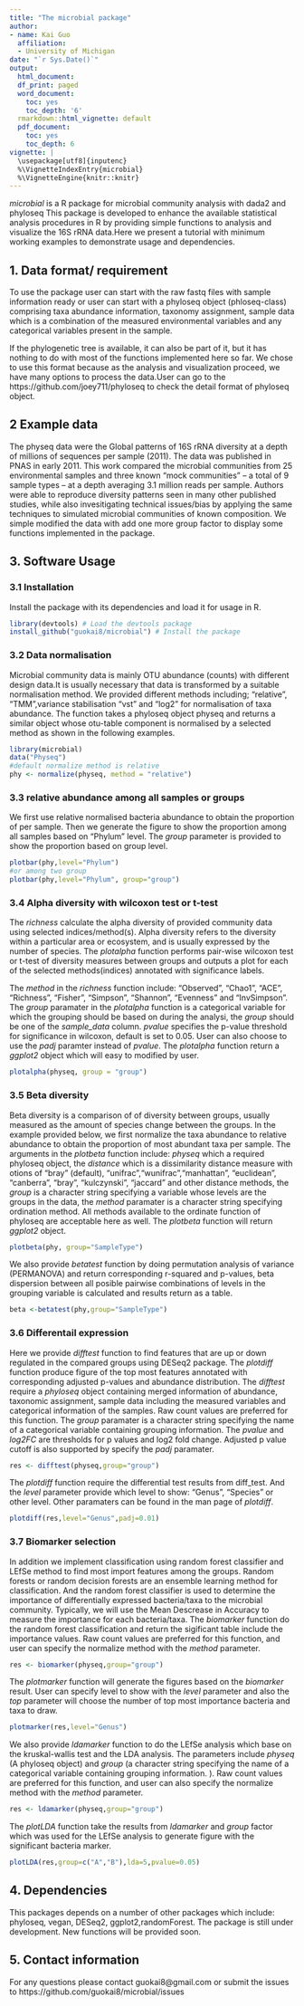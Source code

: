 ```yaml
---
title: "The microbial package"
author:
- name: Kai Guo
  affiliation:
  - University of Michigan
date: "`r Sys.Date()`"
output:
  html_document:
  df_print: paged
  word_document:
    toc: yes
    toc_depth: '6'
  rmarkdown::html_vignette: default
  pdf_document:
    toc: yes
    toc_depth: 6
vignette: |
  \usepackage[utf8]{inputenc}
  %\VignetteIndexEntry{microbial}
  %\VignetteEngine{knitr::knitr}
---
```

_microbial_ is a R package for microbial community analysis with dada2 and phyloseq
This package is developed to enhance the available statistical analysis procedures in R by providing simple functions to analysis and visualize the 16S rRNA data.Here we present a tutorial with minimum working examples to demonstrate usage and dependencies.   

## 1. Data format/ requirement
To use the package user can start with the raw fastq files with sample information ready or user can start with a phyloseq object (phloseq-class) comprising taxa abundance information, taxonomy assignment, sample data which is a combination of the measured environmental variables and any categorical variables present in the sample.      

If the phylogenetic tree is available, it can also be part of it, but it has nothing to do with most of the functions implemented here so far. We chose to use this format because as the analysis and visualization proceed, we have many options to process the data.User can go to the https://github.com/joey711/phyloseq to check the detail format of phyloseq object.

## 2 Example data
The physeq data were the Global patterns of 16S rRNA diversity at a depth of millions of sequences per sample (2011). The data was published in PNAS in early 2011. This work compared the microbial communities from 25 environmental samples and three known “mock communities” – a total of 9 sample types – at a depth averaging 3.1 million reads per sample. Authors were able to reproduce diversity patterns seen in many other published studies, while also invesitigating technical issues/bias by applying the same techniques to simulated microbial communities of known composition. We simple modified the data with add one more group factor to display some functions implemented in the package.

## 3. Software Usage
### 3.1 Installation
Install the package with its dependencies and load it for usage in R.
``` r
library(devtools) # Load the devtools package
install_github("guokai8/microbial") # Install the package
```
### 3.2 Data normalisation
Microbial community data is mainly OTU abundance (counts) with different design data.It is usually necessary that data is transformed by a suitable normalisation method.
We provided different methods including; “relative”, “TMM”,variance stabilisation "vst" and "log2" for normalisation of taxa abundance. The function takes a phyloseq object physeq and returns a similar object whose otu-table component is normalised by a selected method as shown in the following examples.
``` r
library(microbial)
data("Physeq")
#default normalize method is relative
phy <- normalize(physeq, method = "relative")
```
### 3.3 relative abundance among all samples or groups
We first use relative normalised bacteria abundance to obtain the proportion of per sample. Then we generate the figure to show the proportion among all samples based on "Phylum" level. The _group_ parameter is provided to show the proportion based on group level. 
```r
plotbar(phy,level="Phylum")
#or among two group
plotbar(phy,level="Phylum", group="group")

```

### 3.4 Alpha diversity with wilcoxon test or t-test
The _richness_ calculate the alpha diversity of provided community data using selected indices/method(s). Alpha diversity refers to the diversity within a particular area or ecosystem, and is usually expressed by the number of species. The _plotalpha_ function performs pair-wise wilcoxon test or t-test of diversity measures between groups and outputs a plot for each of the selected methods(indices) annotated with significance labels.

The _method_ in the _richness_ function include: "Observed", "Chao1", "ACE", "Richness", "Fisher", "Simpson", "Shannon", "Evenness" and "InvSimpson". The _group_ paramater in the _plotalpha_ function is a categorical variable for which the grouping should be based on during the analysi, the _group_ should be one of the _sample_data_ column. _pvalue_ specifies the p-value threshold for significance in wilcoxon, default is set to 0.05. User can also choose to use the _padj_ paramter instead of _pvalue_. The _plotalpha_ function return a _ggplot2_ object which will easy to modified by user.
```r
plotalpha(physeq, group = "group")
```

### 3.5 Beta diversity
Beta diversity is a comparison of of diversity between groups, usually measured as the amount of species change between the groups. In the example provided below, we first normalize the taxa abundance to relative abundance to obtain the proportion of most abundant taxa per sample. 
The arguments in the _plotbeta_ function include: _physeq_ which a required phyloseq object, the _distance_ which is a dissimilarity distance measure with otions of “bray” (default), "unifrac","wunifrac","manhattan", "euclidean", "canberra", "bray", "kulczynski", "jaccard" and other distance methods, the _group_ is a character string specifying a variable whose levels are the groups in the data, the _method_ paramater is a character string specifying ordination method. All methods available to the ordinate function of phyloseq are acceptable here as well. The _plotbeta_ function will return _ggplot2_ object.
```r
plotbeta(phy, group="SampleType")
```

We also provide _betatest_ function by doing permutation analysis of variance (PERMANOVA) and return  corresponding r-squared and p-values, beta dispersion between all posible pairwise combinations of levels in the grouping variable is calculated and results return as a table.
```r
beta <-betatest(phy,group="SampleType")
```

### 3.6 Differentail expression
Here we provide _difftest_ function to find features that are up or down regulated in the compared groups using DESeq2 package. The _plotdiff_ function produce figure of the top most features annotated with corresponding adjusted p-values and abundance distribution. The _difftest_ require a _phyloseq_ object containing merged information of abundance, taxonomic assignment, sample data including the measured variables and categorical information of the samples. Raw count values are preferred for this function. The _group_ paramater is a character string specifying the name of a categorical variable containing grouping information. The _pvalue_ and _log2FC_ are thresholds for p values and log2 fold change. Adjusted p value cutoff is also supported by specify the _padj_ paramater. 
```r
res <- difftest(physeq,group="group")
```

The _plotdiff_ function require the differential test results from diff_test. And the _level_ parameter provide which level to show: "Genus", "Species" or other level. Other paramaters can be found in the man page of _plotdiff_.


```r
plotdiff(res,level="Genus",padj=0.01)

```
### 3.7 Biomarker selection
In addition we implement classification using random forest classifier and LEfSe method to find most import features among the groups.
Random forests or random decision forests are an ensemble learning method for classification.
And the random forest classifier is used to determine the importance of differentially expressed bacteria/taxa to the microbial community. Typically,  we will use the Mean Descrease in Accuracy to measure the importance for each bacteria/taxa. The _biomarker_ function do the random forest classification and return the sigificant table include the importance values. Raw count values are preferred for this function, and user can specify the normalize method with the _method_ parameter.
```r
res <- biomarker(physeq,group="group")
```

The _plotmarker_ function will generate the figures based on the _biomarker_ result. User can specify level to show with the _level_ parameter and also the _top_ parameter will choose the number of top most importance bacteria and taxa to draw.
```r
plotmarker(res,level="Genus")
```
We also provide _ldamarker_ function to do the LEfSe analysis which base on the kruskal-wallis test and the LDA analysis. The parameters include _physeq_ (A phyloseq object) and _group_ (a character string specifying the name of a categorical variable containing grouping information. ).  Raw count values are preferred for this function, and user can also specify the normalize method with the _method_ parameter.
```r
res <- ldamarker(physeq,group="group")
```
The _plotLDA_ function take the results from _ldamarker_ and _group_ factor which was used for the LEfSe analysis to generate figure with the significant bacteria marker. 

```r
plotLDA(res,group=c("A","B"),lda=5,pvalue=0.05)
```

## 4. Dependencies
This packages depends on a number of other packages which include: phyloseq, vegan, DESeq2, ggplot2,randomForest. The package is still under development. New functions will be provided soon.

## 5. Contact information
For any questions please contact guokai8@gmail.com or submit the issues to https://github.com/guokai8/microbial/issues

